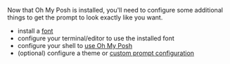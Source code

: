 Now that Oh My Posh is installed, you'll need to configure some additional things to
get the prompt to look exactly like you want.

- install a [font][fonts]
- configure your terminal/editor to use the installed font
- configure your shell to [use Oh My Posh][prompt]
- (optional) configure a theme or [custom prompt configuration][customize]

[fonts]: fonts.mdx
[prompt]: prompt.mdx
[customize]: customize.mdx